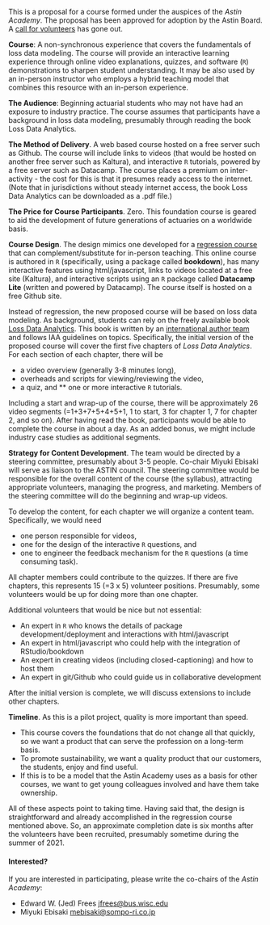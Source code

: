 
<!-- # Preface {-} -->

This is a proposal for a course formed under the auspices of the *Astin Academy*. The proposal has been approved for adoption by the Astin Board. A [call for volunteers](https://www.actuaries.org/IAA/Documents/ASTIN/Newsletters/2020/ASTIN%20Newsletter_Oct%202020_Final.pdf) has gone out.

**Course**: A non-synchronous experience that covers the fundamentals of loss data modeling. The course will provide an interactive learning experience through online video explanations, quizzes, and software (`R`) demonstrations to sharpen student understanding. It may be also used by an in-person instructor who employs a hybrid teaching model that combines this resource with an in-person experience.

**The Audience**: Beginning actuarial students who may not have had an exposure to industry practice. The course assumes that participants have a background in loss data modeling, presumably through reading the book Loss Data Analytics. 

**The Method of Delivery**. A web based course hosted on a free server such as Github. The course will include links to videos (that would be hosted on another free server such as Kaltura), and interactive `R` tutorials, powered by a free server such as Datacamp. The course places a premium on inter-activity - the cost for this is that it presumes ready access to the internet. (Note that in jurisdictions without steady internet access, the book Loss Data Analytics can be downloaded as a .pdf file.)

**The Price for Course Participants**. Zero. This foundation course is geared to aid the development of future generations of actuaries on a worldwide basis.

**Course Design**. The design mimics one developed for a [regression course](https://ewfreesres.github.io/RegressModel/index.html) that can complement/substitute for in-person teaching. This online course is authored in `R` (specifically, using a package called **bookdown**), has many interactive features using html/javascript, links to videos located at a free site (Kaltura), and interactive scripts using an `R` package called **Datacamp Lite** (written and powered by Datacamp). The course itself is hosted on a free Github site. 

Instead of regression, the new proposed course will be based on loss data modeling. As background, students can rely on the freely available book [Loss Data Analytics](https://openacttexts.github.io/). This book is written by an [international author team](https://openacttexts.github.io/Loss-Data-Analytics/index.html#contributors) and follows IAA guidelines on topics. Specifically, the initial version of the proposed course will cover the first five chapters of *Loss Data Analytics*. For each section of each chapter, there will be 

*  a video overview (generally 3-8 minutes long), 
*  overheads and scripts for viewing/reviewing the video, 
*  a quiz, and 
** one or more interactive `R` tutorials. 

Including a start and wrap-up of the course, there will be approximately 26 video segments (=1+3+7+5+4+5+1, 1 to start, 3 for chapter 1, 7 for chapter 2, and so on). After having read the book, participants would be able to complete the course in about a day. As an added bonus, we might include industry case studies as additional segments.

**Strategy for Content Development**. The team would be directed by a steering committee, presumably about 3-5 people. Co-chair Miyuki Ebisaki will serve as liaison to the ASTIN council. The steering committee would be responsible for the overall content of the course (the syllabus), attracting appropriate volunteers, managing the progress, and marketing. Members of the steering committee will do the beginning and wrap-up videos.

To develop the content, for each chapter we will organize a content team. Specifically, we would need 

*  one person responsible for videos, 
*  one for the design of the interactive `R` questions, and 
*  one to engineer the feedback mechanism for the `R` questions (a time consuming task). 

All chapter members could contribute to the quizzes. If there are five chapters, this represents 15 (=3 x 5) volunteer positions. Presumably, some volunteers would be up for doing more than one chapter.

Additional volunteers that would be nice but not essential:

*  An expert in `R` who knows the details of package development/deployment and interactions with html/javascript
*  An expert in html/javascript who could help with the integration of RStudio/bookdown
*  An expert in creating videos (including closed-captioning) and how to host them 
*  An expert in git/Github who could guide us in collaborative development

After the initial version is complete, we will discuss extensions to include other chapters.

**Timeline**. As this is a pilot project, quality is more important than speed. 

*  This course covers the foundations that do not change all that quickly, so we want a product that can serve the profession on a long-term basis. 
*  To promote sustainability, we want a quality product that our customers, the students, enjoy and find useful. 
*  If this is to be a model that the Astin Academy uses as a basis for other courses, we want to get young colleagues involved and have them take ownership. 

All of these aspects point to taking time. Having said that, the design is straightforward and already accomplished in the regression course mentioned above. So, an approximate completion date is six months after the volunteers have been recruited, presumably sometime during the summer of 2021.


#### Interested? {-}

If you are interested in participating, please write the co-chairs of the *Astin Academy*:

*  Edward W. (Jed) Frees <jfrees@bus.wisc.edu>
*  Miyuki Ebisaki <mebisaki@sompo-ri.co.jp>
